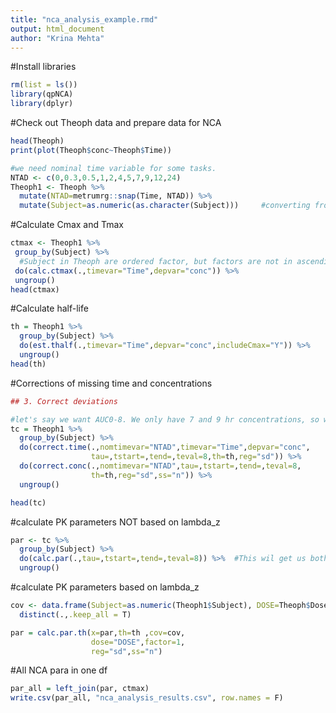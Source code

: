 ```yaml
---
title: "nca_analysis_example.rmd"
output: html_document
author: "Krina Mehta"
---
```


#Install libraries
```r
rm(list = ls())
library(qpNCA)
library(dplyr)
```

#Check out Theoph data and prepare data for NCA
```r
head(Theoph)
print(plot(Theoph$conc~Theoph$Time))

#we need nominal time variable for some tasks.
NTAD <- c(0,0.3,0.5,1,2,4,5,7,9,12,24)
Theoph1 <- Theoph %>% 
  mutate(NTAD=metrumrg::snap(Time, NTAD)) %>%
  mutate(Subject=as.numeric(as.character(Subject)))     #converting from factor to numeric

```

#Calculate Cmax and Tmax
```r
ctmax <- Theoph1 %>%
 group_by(Subject) %>% 
  #Subject in Theoph are ordered factor, but factors are not in ascending order
 do(calc.ctmax(.,timevar="Time",depvar="conc")) %>%
 ungroup()
head(ctmax)
```

#Calculate half-life
```r
th = Theoph1 %>% 
  group_by(Subject) %>%
  do(est.thalf(.,timevar="Time",depvar="conc",includeCmax="Y")) %>%
  ungroup()
head(th)
```

#Corrections of missing time and concentrations
```r
## 3. Correct deviations

#let's say we want AUC0-8. We only have 7 and 9 hr concentrations, so we need to interpolate conc for 8 hr.
tc = Theoph1 %>% 
  group_by(Subject) %>%
  do(correct.time(.,nomtimevar="NTAD",timevar="Time",depvar="conc",
                  tau=,tstart=,tend=,teval=8,th=th,reg="sd")) %>%  
  do(correct.conc(.,nomtimevar="NTAD",tau=,tstart=,tend=,teval=8,
                  th=th,reg="sd",ss="n")) %>% 
  ungroup() 

head(tc)

```

#calculate PK parameters NOT based on lambda_z 
```r
par <- tc %>%
  group_by(Subject) %>%
  do(calc.par(.,tau=,tstart=,tend=,teval=8)) %>%  #This wil get us both AUC0-8 and AUC0-24 as sampling ends at 24
  ungroup()
```

#calculate PK parameters based on lambda_z 
```r
cov <- data.frame(Subject=as.numeric(Theoph1$Subject), DOSE=Theoph$Dose) %>% 
  distinct(.,.keep_all = T)

par = calc.par.th(x=par,th=th ,cov=cov,
                  dose="DOSE",factor=1,  
                  reg="sd",ss="n") 

```

#All NCA para in one df
```r
par_all = left_join(par, ctmax)
write.csv(par_all, "nca_analysis_results.csv", row.names = F)
```
